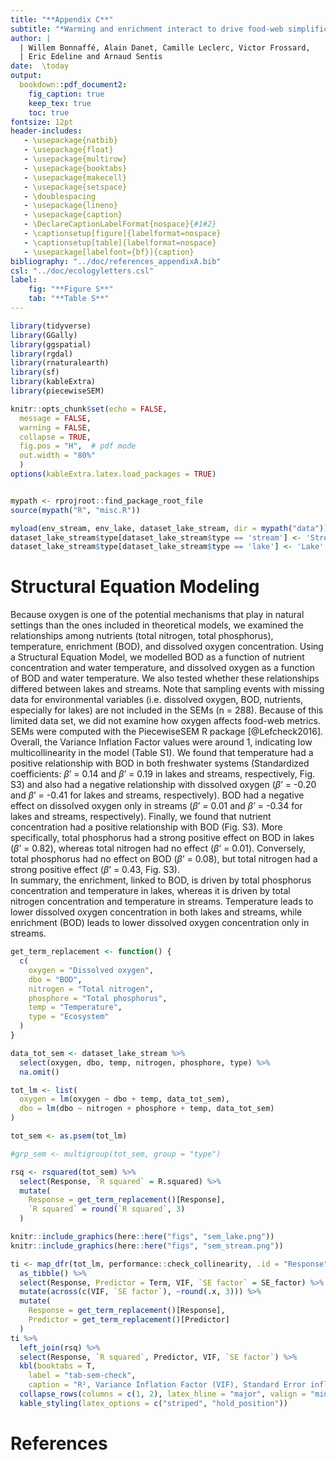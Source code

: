 ```yaml
---
title: "**Appendix C**"
subtitle: "*Warming and enrichment interact to drive food-web simplification in freshwater systems*"
author: |
  | Willem Bonnaffé, Alain Danet, Camille Leclerc, Victor Frossard, 
  | Eric Edeline and Arnaud Sentis
date:  \today
output:
  bookdown::pdf_document2:
    fig_caption: true 
    keep_tex: true
    toc: true
fontsize: 12pt
header-includes:
   - \usepackage{natbib}
   - \usepackage{float}
   - \usepackage{multirow}
   - \usepackage{booktabs}
   - \usepackage{makecell}
   - \usepackage{setspace}
   - \doublespacing
   - \usepackage{lineno}
   - \usepackage{caption}
   - \DeclareCaptionLabelFormat{nospace}{#1#2}
   - \captionsetup[figure]{labelformat=nospace}
   - \captionsetup[table]{labelformat=nospace}
   - \usepackage[labelfont={bf}]{caption}
bibliography: "../doc/references_appendixA.bib"
csl: "../doc/ecologyletters.csl"
label:
    fig: "**Figure S**"
    tab: "**Table S**"
---
```


```r
library(tidyverse)
library(GGally)
library(ggspatial)
library(rgdal)
library(rnaturalearth)
library(sf)
library(kableExtra)
library(piecewiseSEM)

knitr::opts_chunk$set(echo = FALSE,
  message = FALSE,
  warning = FALSE,
  collapse = TRUE,
  fig.pos = "H",  # pdf mode
  out.width = "80%"
  )
options(kableExtra.latex.load_packages = TRUE)


mypath <- rprojroot::find_package_root_file
source(mypath("R", "misc.R"))

myload(env_stream, env_lake, dataset_lake_stream, dir = mypath("data"))
dataset_lake_stream$type[dataset_lake_stream$type == 'stream'] <- 'Stream'
dataset_lake_stream$type[dataset_lake_stream$type == 'lake'] <- 'Lake'
```


\def\figurename{Figure S}
\def\tablename{Table S}

\newpage
# Structural Equation Modeling
Because oxygen is one of the potential mechanisms that play in natural settings than the ones included in theoretical models, we examined the relationships among nutrients (total nitrogen, total phosphorus), temperature, enrichment (BOD), and dissolved oxygen concentration. Using a Structural Equation Model, we modelled BOD as a function of nutrient concentration and water temperature, and dissolved oxygen as a function of BOD and water temperature. We also tested whether these relationships differed between lakes and streams. Note that sampling events with missing data for environmental variables (i.e. dissolved oxygen, BOD, nutrients, especially for lakes) are not included in the SEMs (n = 288). Because of this limited data set, we did not examine how oxygen affects food-web metrics. SEMs were computed with the PiecewiseSEM R package [@Lefcheck2016].  
Overall, the Variance Inflation Factor values were around 1, indicating low multicollinearity in the model (Table S1). We found that temperature had a positive relationship with BOD in both freshwater systems (Standardized coefficients: $\beta$' = 0.14 and $\beta$' = 0.19 in lakes and streams, respectively, Fig. S3) and also had a negative relationship with dissolved oxygen ($\beta$' = -0.20 and $\beta$' = -0.41 for lakes and streams, respectively). BOD had a negative effect on dissolved oxygen only in streams ($\beta$' = 0.01 and $\beta$' = -0.34 for lakes and streams, respectively). Finally, we found that nutrient concentration had a positive relationship with BOD (Fig. S3). More specifically, total phosphorus had a strong positive effect on BOD in lakes ($\beta$' = 0.82), whereas total nitrogen had no effect ($\beta$' = 0.01). Conversely, total phosphorus had no effect on BOD ($\beta$' = 0.08), but total nitrogen had a strong positive effect ($\beta$' = 0.43, Fig. S3).  
In summary, the enrichment, linked to BOD, is driven by total phosphorus concentration and temperature in lakes, whereas it is driven by total nitrogen concentration and temperature in streams. Temperature leads to lower dissolved oxygen concentration in both lakes and streams, while enrichment (BOD) leads to lower dissolved oxygen concentration only in streams.  
\newline
```r
get_term_replacement <- function() {
  c(
    oxygen = "Dissolved oxygen",
    dbo = "BOD",
    nitrogen = "Total nitrogen",
    phosphore = "Total phosphorus",
    temp = "Temperature",
    type = "Ecosystem"
  )
}
```


```r
data_tot_sem <- dataset_lake_stream %>%
  select(oxygen, dbo, temp, nitrogen, phosphore, type) %>%
  na.omit()

tot_lm <- list(
  oxygen = lm(oxygen ~ dbo + temp, data_tot_sem),
  dbo = lm(dbo ~ nitrogen + phosphore + temp, data_tot_sem)
)

tot_sem <- as.psem(tot_lm)

#grp_sem <- multigroup(tot_sem, group = "type")
```

```r
rsq <- rsquared(tot_sem) %>%
  select(Response, `R squared` = R.squared) %>%
  mutate(
    Response = get_term_replacement()[Response],
    `R squared` = round(`R squared`, 3)
  )
```

```r
knitr::include_graphics(here::here("figs", "sem_lake.png"))
knitr::include_graphics(here::here("figs", "sem_stream.png"))
```

```r
ti <- map_dfr(tot_lm, performance::check_collinearity, .id = "Response") %>%
  as_tibble() %>%
  select(Response, Predictor = Term, VIF, `SE factor` = SE_factor) %>%
  mutate(across(c(VIF, `SE factor`), ~round(.x, 3))) %>%
  mutate(
    Response = get_term_replacement()[Response],
    Predictor = get_term_replacement()[Predictor]
  )
ti %>%
  left_join(rsq) %>%
  select(Response, `R squared`, Predictor, VIF, `SE factor`) %>%
  kbl(booktabs = T,
    label = "tab-sem-check",
    caption = "R², Variance Inflation Factor (VIF), Standard Error inflation factors for the Structural Equation Model (SEM) explaining dissolved oxygen concentration. VIF values and SE factors are very close to one, indication that the SEM displays low multicollinearity.") %>%
  collapse_rows(columns = c(1, 2), latex_hline = "major", valign = "middle") %>%
  kable_styling(latex_options = c("striped", "hold_position"))
```

\newpage
# References
